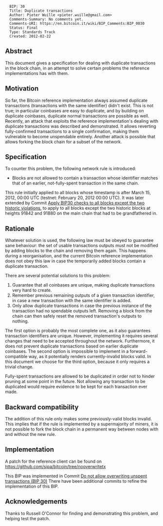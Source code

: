 <pre>
  BIP: 30
  Title: Duplicate transactions
  Author: Pieter Wuille <pieter.wuille@gmail.com>
  Comments-Summary: No comments yet.
  Comments-URI: https://en.bitcoin.it/wiki/BIP_Comments:BIP_0030
  Status: Final
  Type: Standards Track
  Created: 2012-02-22
</pre>

==Abstract==
This document gives a specification for dealing with duplicate transactions in the block chain, in an attempt to solve certain problems the reference implementations has with them.

==Motivation==
So far, the Bitcoin reference implementation always assumed duplicate transactions (transactions with the same identifier) didn't exist. This is not true; in particular coinbases are easy to duplicate, and by building on duplicate coinbases, duplicate normal transactions are possible as well. Recently, an attack that exploits the reference implementation's dealing with duplicate transactions was described and demonstrated. It allows reverting fully-confirmed transactions to a single confirmation, making them vulnerable to become unspendable entirely. Another attack is possible that allows forking the block chain for a subset of the network.

==Specification==
To counter this problem, the following network rule is introduced:
*Blocks are not allowed to contain a transaction whose identifier matches that of an earlier, not-fully-spent transaction in the same chain.

This rule initially applied to all blocks whose timestamp is after March 15, 2012, 00:00 UTC (testnet: February 20, 2012 00:00 UTC). It was later extended by Commit [https://github.com/bitcoin/bitcoin/commit/ab91bf39b7c11e9c86bb2043c24f0f377f1cf514 Apply BIP30 checks to all blocks except the two historic violations.] to apply to all blocks except the two historic blocks at heights 91842 and 91880 on the main chain that had to be grandfathered in.

==Rationale==
Whatever solution is used, the following law must be obeyed to guarantee sane behaviour: the set of usable
transactions outputs must not be modified by adding blocks to the chain and removing them again. This happens during
a reorganisation, and the current Bitcoin reference implementation does not obey this law in case the temporarily
added blocks contain a duplicate transaction.

There are several potential solutions to this problem:
#Guarantee that all coinbases are unique, making duplicate transactions very hard to create.
#Remember previous remaining outputs of a given transaction identifier, in case a new transaction with the same identifier is added.
#Only allow duplicate transactions in case the previous instance of the transaction had no spendable outputs left. Removing a block from the chain can then safely reset the removed transaction's outputs to nothing.

The first option is probably the most complete one, as it also guarantees transaction identifiers are unique. However, implementing it requires several changes that need to be accepted throughout the network. Furthermore, it does not prevent duplicate transactions based on earlier duplicate coinbases. The second option is impossible to implement in a forward-compatible way, as it potentially renders currently-invalid blocks valid. In this document we choose for the third option, because it only requires a trivial change.

Fully-spent transactions are allowed to be duplicated in order not to hinder pruning at some point in the future. Not allowing any transaction to be duplicated would require evidence to be kept for each transaction ever made.

==Backward compatibility==
The addition of this rule only makes some previously-valid blocks invalid. This implies that if the rule is implemented by a supermajority of miners, it is not possible to fork the block chain in a permanent way between nodes with and without the new rule.

==Implementation==
A patch for the reference client can be found on https://github.com/sipa/bitcoin/tree/nooverwritetx

This BIP was implemented in Commit [https://github.com/bitcoin/bitcoin/commit/a206b0ea12eb4606b93323268fc81a4f1f952531 Do not allow overwriting unspent transactions (BIP 30)]
There have been additional commits to refine the implementation of this BIP.

==Acknowledgements==
Thanks to Russell O'Connor for finding and demonstrating this problem, and helping test the patch.
